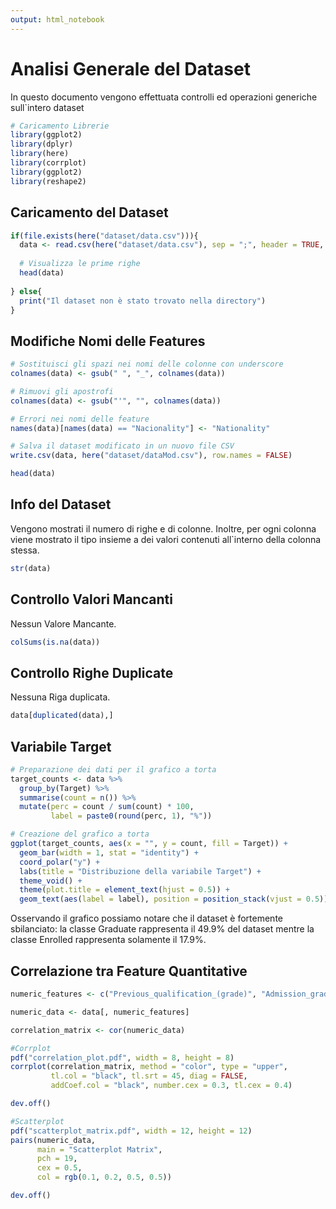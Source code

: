 ```yaml
---
output: html_notebook
---
```


# Analisi Generale del Dataset
In questo documento vengono effettuata controlli ed operazioni generiche sull`intero dataset

```r
# Caricamento Librerie
library(ggplot2)
library(dplyr)
library(here)
library(corrplot)
library(ggplot2)
library(reshape2)
```


## Caricamento del Dataset
```r
if(file.exists(here("dataset/data.csv"))){
  data <- read.csv(here("dataset/data.csv"), sep = ";", header = TRUE, check.names = FALSE)
  
  # Visualizza le prime righe
  head(data)
  
} else{
  print("Il dataset non è stato trovato nella directory")
}

```

## Modifiche Nomi delle Features
```r
# Sostituisci gli spazi nei nomi delle colonne con underscore
colnames(data) <- gsub(" ", "_", colnames(data))

# Rimuovi gli apostrofi
colnames(data) <- gsub("'", "", colnames(data))

# Errori nei nomi delle feature
names(data)[names(data) == "Nacionality"] <- "Nationality"

# Salva il dataset modificato in un nuovo file CSV
write.csv(data, here("dataset/dataMod.csv"), row.names = FALSE)

head(data)
```

## Info del Dataset
Vengono mostrati il numero di righe e di colonne. Inoltre, per ogni colonna viene mostrato il tipo insieme a dei valori contenuti all`interno della colonna stessa.
```r
str(data)
```
## Controllo Valori Mancanti
Nessun Valore Mancante.
```r
colSums(is.na(data))
```

## Controllo Righe Duplicate
Nessuna Riga duplicata.
```r
data[duplicated(data),]
```


## Variabile Target
```r
# Preparazione dei dati per il grafico a torta
target_counts <- data %>%
  group_by(Target) %>%
  summarise(count = n()) %>%
  mutate(perc = count / sum(count) * 100, 
         label = paste0(round(perc, 1), "%"))

# Creazione del grafico a torta
ggplot(target_counts, aes(x = "", y = count, fill = Target)) +
  geom_bar(width = 1, stat = "identity") +
  coord_polar("y") +
  labs(title = "Distribuzione della variabile Target") +
  theme_void() +
  theme(plot.title = element_text(hjust = 0.5)) +
  geom_text(aes(label = label), position = position_stack(vjust = 0.5))
```
Osservando il grafico possiamo notare che il dataset è fortemente sbilanciato: la classe Graduate rappresenta il 49.9% del dataset mentre la classe Enrolled rappresenta solamente il 17.9%.


## Correlazione tra Feature Quantitative
```r
numeric_features <- c("Previous_qualification_(grade)", "Admission_grade", "Curricular_units_1st_sem_(credited)", "Curricular_units_1st_sem_(enrolled)","Curricular_units_1st_sem_(evaluations)", "Curricular_units_1st_sem_(approved)","Curricular_units_1st_sem_(grade)", "Curricular_units_1st_sem_(without_evaluations)","Curricular_units_2nd_sem_(credited)", "Curricular_units_2nd_sem_(enrolled)","Curricular_units_2nd_sem_(evaluations)", "Curricular_units_2nd_sem_(approved)","Curricular_units_2nd_sem_(grade)", "Curricular_units_2nd_sem_(without_evaluations)", "Unemployment_rate", "Inflation_rate", "GDP")

numeric_data <- data[, numeric_features]

correlation_matrix <- cor(numeric_data)

#Corrplot
pdf("correlation_plot.pdf", width = 8, height = 8)
corrplot(correlation_matrix, method = "color", type = "upper",
         tl.col = "black", tl.srt = 45, diag = FALSE,
         addCoef.col = "black", number.cex = 0.3, tl.cex = 0.4)

dev.off()

#Scatterplot
pdf("scatterplot_matrix.pdf", width = 12, height = 12)
pairs(numeric_data, 
      main = "Scatterplot Matrix",
      pch = 19, 
      cex = 0.5, 
      col = rgb(0.1, 0.2, 0.5, 0.5))

dev.off()
```

